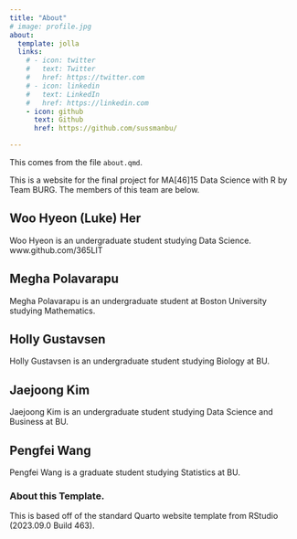 ```yaml
---
title: "About"
# image: profile.jpg
about:
  template: jolla
  links:
    # - icon: twitter
    #   text: Twitter
    #   href: https://twitter.com
    # - icon: linkedin
    #   text: LinkedIn
    #   href: https://linkedin.com
    - icon: github
      text: Github
      href: https://github.com/sussmanbu/

---
```



This comes from the file `about.qmd`.

This is a website for the final project for MA[46]15 Data Science with R by Team BURG.
The members of this team are below.


## Woo Hyeon (Luke) Her

Woo Hyeon is an undergraduate student studying Data Science. www.github.com/365LIT

## Megha Polavarapu
 
Megha Polavarapu is an undergraduate student at Boston University studying Mathematics.

## Holly Gustavsen 

Holly Gustavsen is an undergraduate student studying Biology at BU. 

## Jaejoong Kim

Jaejoong Kim is an undergraduate student studying Data Science and Business at BU. 

## Pengfei Wang

Pengfei Wang is a graduate student studying Statistics at BU.


<!-- Please leave in the information below -->

### About this Template.

This is based off of the standard Quarto website template from RStudio (2023.09.0 Build 463).
